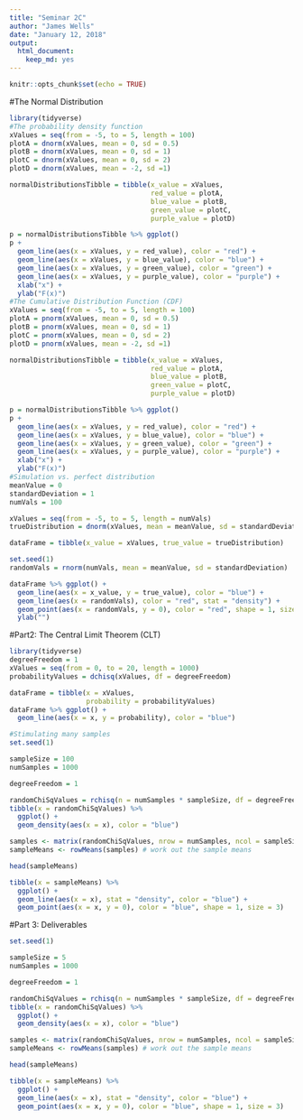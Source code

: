 ```yaml
---
title: "Seminar 2C"
author: "James Wells"
date: "January 12, 2018"
output: 
  html_document: 
    keep_md: yes
---
```


```r
knitr::opts_chunk$set(echo = TRUE)
```

#The Normal Distribution

```r
library(tidyverse)
#The probability density function
xValues = seq(from = -5, to = 5, length = 100)
plotA = dnorm(xValues, mean = 0, sd = 0.5)
plotB = dnorm(xValues, mean = 0, sd = 1)
plotC = dnorm(xValues, mean = 0, sd = 2)
plotD = dnorm(xValues, mean = -2, sd =1)

normalDistributionsTibble = tibble(x_value = xValues,
                                   red_value = plotA,
                                   blue_value = plotB,
                                   green_value = plotC,
                                   purple_value = plotD)

p = normalDistributionsTibble %>% ggplot()
p + 
  geom_line(aes(x = xValues, y = red_value), color = "red") +
  geom_line(aes(x = xValues, y = blue_value), color = "blue") +
  geom_line(aes(x = xValues, y = green_value), color = "green") +
  geom_line(aes(x = xValues, y = purple_value), color = "purple") +
  xlab("x") +
  ylab("F(x)")
#The Cumulative Distribution Function (CDF)
xValues = seq(from = -5, to = 5, length = 100)
plotA = pnorm(xValues, mean = 0, sd = 0.5)
plotB = pnorm(xValues, mean = 0, sd = 1)
plotC = pnorm(xValues, mean = 0, sd = 2)
plotD = pnorm(xValues, mean = -2, sd =1)

normalDistributionsTibble = tibble(x_value = xValues,
                                   red_value = plotA,
                                   blue_value = plotB,
                                   green_value = plotC,
                                   purple_value = plotD)

p = normalDistributionsTibble %>% ggplot()
p + 
  geom_line(aes(x = xValues, y = red_value), color = "red") +
  geom_line(aes(x = xValues, y = blue_value), color = "blue") +
  geom_line(aes(x = xValues, y = green_value), color = "green") +
  geom_line(aes(x = xValues, y = purple_value), color = "purple") +
  xlab("x") +
  ylab("F(x)")
#Simulation vs. perfect distribution
meanValue = 0
standardDeviation = 1
numVals = 100

xValues = seq(from = -5, to = 5, length = numVals)
trueDistribution = dnorm(xValues, mean = meanValue, sd = standardDeviation)

dataFrame = tibble(x_value = xValues, true_value = trueDistribution)

set.seed(1)
randomVals = rnorm(numVals, mean = meanValue, sd = standardDeviation)

dataFrame %>% ggplot() +
  geom_line(aes(x = x_value, y = true_value), color = "blue") +
  geom_line(aes(x = randomVals), color = "red", stat = "density") +
  geom_point(aes(x = randomVals, y = 0), color = "red", shape = 1, size = 3) +
  ylab("")
```

#Part2: The Central Limit Theorem (CLT)

```r
library(tidyverse)
degreeFreedom = 1
xValues = seq(from = 0, to = 20, length = 1000)
probabilityValues = dchisq(xValues, df = degreeFreedom)

dataFrame = tibble(x = xValues,
                   probability = probabilityValues)
dataFrame %>% ggplot() +
  geom_line(aes(x = x, y = probability), color = "blue")

#Stimulating many samples
set.seed(1)

sampleSize = 100
numSamples = 1000

degreeFreedom = 1

randomChiSqValues = rchisq(n = numSamples * sampleSize, df = degreeFreedom)
tibble(x = randomChiSqValues) %>% 
  ggplot() + 
  geom_density(aes(x = x), color = "blue")

samples <- matrix(randomChiSqValues, nrow = numSamples, ncol = sampleSize)
sampleMeans <- rowMeans(samples) # work out the sample means 

head(sampleMeans)

tibble(x = sampleMeans) %>% 
  ggplot() + 
  geom_line(aes(x = x), stat = "density", color = "blue") +
  geom_point(aes(x = x, y = 0), color = "blue", shape = 1, size = 3)

```

#Part 3: Deliverables

```r
set.seed(1)

sampleSize = 5
numSamples = 1000

degreeFreedom = 1

randomChiSqValues = rchisq(n = numSamples * sampleSize, df = degreeFreedom)
tibble(x = randomChiSqValues) %>% 
  ggplot() + 
  geom_density(aes(x = x), color = "blue")

samples <- matrix(randomChiSqValues, nrow = numSamples, ncol = sampleSize)
sampleMeans <- rowMeans(samples) # work out the sample means 

head(sampleMeans)

tibble(x = sampleMeans) %>% 
  ggplot() + 
  geom_line(aes(x = x), stat = "density", color = "blue") +
  geom_point(aes(x = x, y = 0), color = "blue", shape = 1, size = 3)
```
